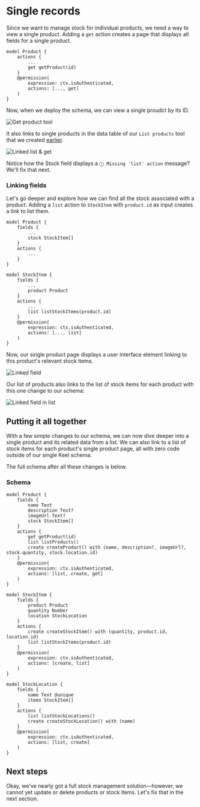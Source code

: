 # Single records

Since we want to manage stock for individual products, we need a way to view a single product. Adding a `get` action creates a page that displays all fields for a single product.

```keel {4,8}
model Product {
    actions {
        ...
        get getProduct(id)
    }
    @permission(
        expression: ctx.isAuthenticated,
        actions: [..., get]
    )
}
```

Now, when we deploy the schema, we can view a single proudct by its ID.

![Get product tool](/internal-tools-tutorial-get-product-with-inputs.png)

It also links to single products in the data table of our `List products` tool that we created [earlier](/internal-tools-tutorial/listing-data).

![Linked list & get](/internal-tools-tutorial-get-product.gif)

Notice how the Stock field displays a `ⓘ Missing 'list' action` message? We'll fix that next.

### Linking fields

Let's go deeper and explore how we can find all the stock associated with a product. Adding a `list` action to `StockItem` with `product.id` as input creates a link to list them.

```keel {18,21}
model Product {
    fields {
        ...
        stock StockItem[]
    }
    actions {
        ...
    }
}

model StockItem {
    fields {
        ...
        product Product
    }
    actions {
        ...
        list listStockItems(product.id)
    }
    @permission(
        expression: ctx.isAuthenticated,
        actions: [..., list]
    )
}
```

Now, our single product page displays a user interface element linking to this product's relevant stock items.

![Linked field](/internal-tools-tutorial-linked-field.gif)

Our list of products also links to the list of stock items for each product with this one change to our schema:

![Linked field in list](/internal-tools-tutorial-list-product-linked.gif)

## Putting it all together

With a few simple changes to our schema, we can now dive deeper into a single product and its related data from a list. We can also link to a list of stock items for each product's single product page, all with zero code outside of our single Keel schema.

The full schema after all these changes is below.

### Schema

```keel filename="schema.keel" {9,15,27,31}
model Product {
    fields {
        name Text
        description Text?
        imageUrl Text?
        stock StockItem[]
    }
    actions {
        get getProduct(id)
        list listProducts()
        create createProduct() with (name, description?, imageUrl?, stock.quantity, stock.location.id)
    }
    @permission(
        expression: ctx.isAuthenticated,
        actions: [list, create, get]
    )
}

model StockItem {
    fields {
        product Product
        quantity Number
        location StockLocation
    }
    actions {
        create createStockItem() with (quantity, product.id, location.id)
        list listStockItems(product.id)
    }
    @permission(
        expression: ctx.isAuthenticated,
        actions: [create, list]
    )
}

model StockLocation {
    fields {
        name Text @unique
        items StockItem[]
    }
    actions {
        list listStockLocations()
        create createStockLocation() with (name)
    }
    @permission(
        expression: ctx.isAuthenticated,
        actions: [list, create]
    )
}
```

## Next steps

Okay, we've nearly got a full stock management solution—however, we cannot yet update or delete products or stock items. Let's fix that in the next section.
